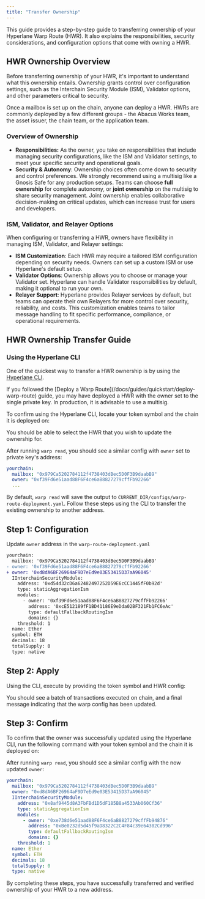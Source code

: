 ```yaml
---
title: "Transfer Ownership"
---
```



This guide provides a step-by-step guide to transferring ownership of your Hyperlane Warp Route (HWR). It also explains the responsibilities, security considerations, and configuration options that come with owning a HWR.

## HWR Ownership Overview

Before transferring ownership of your HWR, it's important to understand what this ownership entails. Ownership grants control over configuration settings, such as the Interchain Security Module (ISM), Validator options, and other parameters critical to security.

<Note>
  Once a mailbox is set up on the chain, anyone can deploy a HWR. HWRs are
  commonly deployed by a few different groups - the Abacus Works team, the asset
  issuer, the chain team, or the application team.
</Note>

### Overview of Ownership

- **Responsibilities:** As the owner, you take on responsibilities that include managing security configurations, like the ISM and Validator settings, to meet your specific security and operational goals.
- **Security & Autonomy**: Ownership choices often come down to security and control preferences. We strongly recommend using a multisig like a Gnosis Safe for any production setups. Teams can choose **full ownership** for complete autonomy, or **joint ownership** on the multisig to share security management. Joint ownership enables collaborative decision-making on critical updates, which can increase trust for users and developers.

### ISM, Validator, and Relayer Options

When configuring or transferring a HWR, owners have flexibility in managing ISM, Validator, and Relayer settings:

- **ISM Customization**: Each HWR may require a tailored ISM configuration depending on security needs. Owners can set up a custom ISM or use Hyperlane's default setup.
- **Validator Options**: Ownership allows you to choose or manage your Validator set. Hyperlane can handle Validator responsibilities by default, making it optional to run your own.
- **Relayer Support**: Hyperlane provides Relayer services by default, but teams can operate their own Relayers for more control over security, reliability, and costs. This customization enables teams to tailor message handling to fit specific performance, compliance, or operational requirements.

## HWR Ownership Transfer Guide

### Using the Hyperlane CLI

One of the quickest way to transfer a HWR ownership is by using the [Hyperlane CLI](https://docs.hyperlane.xyz/docs/reference/developer-tools/cli).

<PrerequisitesPartial />

<Info>
  If you followed the [Deploy a Warp
  Route](/docs/guides/quickstart/deploy-warp-route) guide, you may have deployed
  a HWR with the owner set to the single private key. In production, it is
  advisable to use a multisig.
</Info>

To confirm using the Hyperlane CLI, locate your token symbol and the chain it is deployed on:

<WarpReadSymbolChainPartial />

You should be able to select the HWR that you wish to update the ownership for.

After running `warp read`, you should see a similar config with `owner` set to private key's address:

```yaml {3}
yourchain:
  mailbox: "0x979Ca5202784112f4738403dBec5D0F3B9daabB9"
  owner: "0xf39Fd6e51aad88F6F4ce6aB8827279cffFb92266"
  ...
```

By default, `warp read` will save the output to `CURRENT_DIR/configs/warp-route-deployment.yaml`. Follow these steps using the CLI to transfer the existing ownership to another address.

## Step 1: Configuration

Update `owner` address in the `warp-route-deployment.yaml`

```diff title="warp-route-deployment.yaml"
yourchain:
  mailbox: '0x979Ca5202784112f4738403dBec5D0F3B9daabB9'
- owner: '0xf39Fd6e51aad88F6F4ce6aB8827279cffFb92266'
+ owner: '0xd8dA6BF26964aF9D7eEd9e03E53415D37aA96045'
  IInterchainSecurityModule:
    address: '0xd54d32cD6a62482497252D59E6cCC1445fF0b92d'
    type: staticAggregationIsm
    modules:
      - owner: '0xf39Fd6e51aad88F6F4ce6aB8827279cffFb92266'
        address: '0xcE512189fF1BD41186E9eDda02BF321Fb1FC6eAc'
        type: defaultFallbackRoutingIsm
        domains: {}
    threshold: 1
  name: Ether
  symbol: ETH
  decimals: 18
  totalSupply: 0
  type: native

```

## Step 2: Apply

Using the CLI, execute by providing the token symbol and HWR config:

<WarpApplySymbolConfigDefaultPartial />

You should see a batch of transactions executed on chain, and a final message indicating that the warp config has been updated.

## Step 3: Confirm

To confirm that the owner was successfully updated using the Hyperlane CLI, run the following command with your token symbol and the chain it is deployed on:

<WarpReadSymbolChainPartial />

After running `warp read`, you should see a similar config with the now updated `owner`:

```yaml {3}
yourchain:
  mailbox: "0x979Ca5202784112f4738403dBec5D0F3B9daabB9"
  owner: "0xd8dA6BF26964aF9D7eEd9e03E53415D37aA96045"
  IInterchainSecurityModule:
    address: "0x8af9445d8A3FbFBd1D5dF185B8a4533Ab060Cf36"
    type: staticAggregationIsm
    modules:
      - owner: "0xe738d6e51aad88F6F4ce6aB8827279cffFb94876"
        address: "0xBe0232d5d45f9aD8322C2C4F84c39e64302Cd996"
        type: defaultFallbackRoutingIsm
        domains: {}
    threshold: 1
  name: Ether
  symbol: ETH
  decimals: 18
  totalSupply: 0
  type: native
```

By completing these steps, you have successfully transferred and verified ownership of your HWR to a new address.
